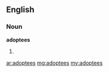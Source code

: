 ==English==

===Noun===
'''adoptees'''

# {{plural of|[[adoptee]]}}

[[ar:adoptees]]
[[mg:adoptees]]
[[my:adoptees]]